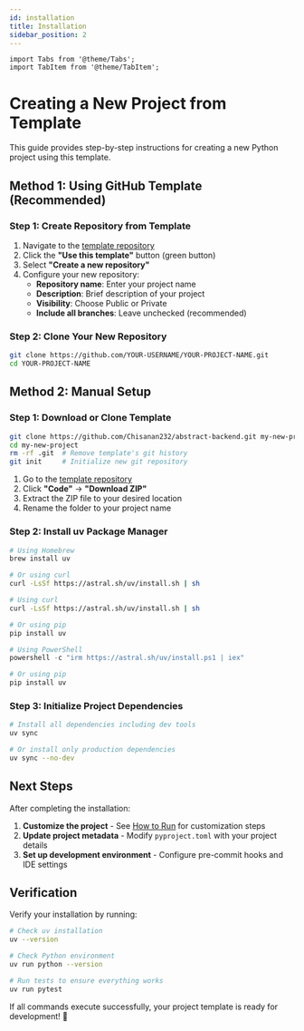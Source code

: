```yaml
---
id: installation
title: Installation
sidebar_position: 2
---
```


```mdx-code-block
import Tabs from '@theme/Tabs';
import TabItem from '@theme/TabItem';
```

# Creating a New Project from Template

This guide provides step-by-step instructions for creating a new Python project using this template.

## Method 1: Using GitHub Template (Recommended)

### Step 1: Create Repository from Template

1. Navigate to the [template repository](https://github.com/Chisanan232/abstract-backend)
2. Click the **"Use this template"** button (green button)
3. Select **"Create a new repository"**
4. Configure your new repository:
   - **Repository name**: Enter your project name
   - **Description**: Brief description of your project
   - **Visibility**: Choose Public or Private
   - **Include all branches**: Leave unchecked (recommended)

### Step 2: Clone Your New Repository

```bash
git clone https://github.com/YOUR-USERNAME/YOUR-PROJECT-NAME.git
cd YOUR-PROJECT-NAME
```

## Method 2: Manual Setup

### Step 1: Download or Clone Template

<Tabs>
<TabItem value="git-clone" label="Git Clone">

```bash
git clone https://github.com/Chisanan232/abstract-backend.git my-new-project
cd my-new-project
rm -rf .git  # Remove template's git history
git init     # Initialize new git repository
```

</TabItem>
<TabItem value="download" label="Download ZIP">

1. Go to the [template repository](https://github.com/Chisanan232/abstract-backend)
2. Click **"Code"** → **"Download ZIP"**
3. Extract the ZIP file to your desired location
4. Rename the folder to your project name

</TabItem>
</Tabs>

### Step 2: Install uv Package Manager

<Tabs>
<TabItem value="macos" label="macOS">

```bash
# Using Homebrew
brew install uv

# Or using curl
curl -LsSf https://astral.sh/uv/install.sh | sh
```

</TabItem>
<TabItem value="linux" label="Linux">

```bash
# Using curl
curl -LsSf https://astral.sh/uv/install.sh | sh

# Or using pip
pip install uv
```

</TabItem>
<TabItem value="windows" label="Windows">

```powershell
# Using PowerShell
powershell -c "irm https://astral.sh/uv/install.ps1 | iex"

# Or using pip
pip install uv
```

</TabItem>
</Tabs>

### Step 3: Initialize Project Dependencies

```bash
# Install all dependencies including dev tools
uv sync

# Or install only production dependencies
uv sync --no-dev
```

## Next Steps

After completing the installation:

1. **Customize the project** - See [How to Run](./how-to-run.mdx) for customization steps
2. **Update project metadata** - Modify `pyproject.toml` with your project details
3. **Set up development environment** - Configure pre-commit hooks and IDE settings

## Verification

Verify your installation by running:

```bash
# Check uv installation
uv --version

# Check Python environment
uv run python --version

# Run tests to ensure everything works
uv run pytest
```

If all commands execute successfully, your project template is ready for development! 🎉
